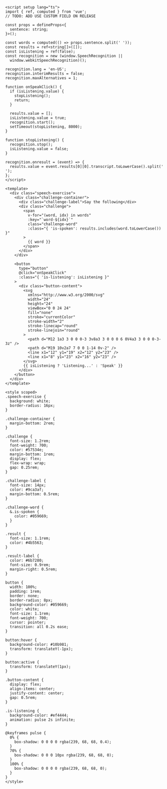 ```vue collapse={85-173}
<script setup lang="ts">
import { ref, computed } from 'vue';
// TODO: ADD USE CUSTOM FIELD ON RELEASE

const props = defineProps<{
  sentence: string;
}>();

const words = computed(() => props.sentence.split(' '));
const results = ref<string[]>([]);
const isListening = ref(false);
const recognition = new (window.SpeechRecognition ||
  window.webkitSpeechRecognition)();

recognition.lang = 'en-US';
recognition.interimResults = false;
recognition.maxAlternatives = 1;

function onSpeakClick() {
  if (isListening.value) {
    stopListening();
    return;
  }

  results.value = [];
  isListening.value = true;
  recognition.start();
  setTimeout(stopListening, 8000);
}

function stopListening() {
  recognition.stop();
  isListening.value = false;
}

recognition.onresult = (event) => {
  results.value = event.results[0][0].transcript.toLowerCase().split(' ');
};
</script>

<template>
  <div class="speech-exercise">
    <div class="challenge-container">
      <div class="challenge-label">Say the following</div>
      <div class="challenge">
        <span
          v-for="(word, idx) in words"
          :key="`word-${idx}`"
          class="challenge-word"
          :class="{ 'is-spoken': results.includes(word.toLowerCase()) }"
        >
          {{ word }}
        </span>
      </div>
    </div>

    <button
      type="button"
      @click="onSpeakClick"
      :class="{ 'is-listening': isListening }"
    >
      <div class="button-content">
        <svg
          xmlns="http://www.w3.org/2000/svg"
          width="24"
          height="24"
          viewBox="0 0 24 24"
          fill="none"
          stroke="currentColor"
          stroke-width="2"
          stroke-linecap="round"
          stroke-linejoin="round"
        >
          <path d="M12 1a3 3 0 0 0-3 3v8a3 3 0 0 0 6 0V4a3 3 0 0 0-3-3z" />
          <path d="M19 10v2a7 7 0 0 1-14 0v-2" />
          <line x1="12" y1="19" x2="12" y2="23" />
          <line x1="8" y1="23" x2="16" y2="23" />
        </svg>
        {{ isListening ? 'Listening...' : 'Speak' }}
      </div>
    </button>
  </div>
</template>

<style scoped>
.speech-exercise {
  background: white;
  border-radius: 16px;
}

.challenge-container {
  margin-bottom: 2rem;
}

.challenge {
  font-size: 1.2rem;
  font-weight: 700;
  color: #57534e;
  margin-bottom: 1rem;
  display: flex;
  flex-wrap: wrap;
  gap: 0.25rem;
}

.challenge-label {
  font-size: 14px;
  color: #9ca3af;
  margin-bottom: 0.5rem;
}

.challenge-word {
  &.is-spoken {
    color: #059669;
  }
}

.result {
  font-size: 1.1rem;
  color: #4b5563;
}

.result-label {
  color: #6b7280;
  font-size: 0.9rem;
  margin-right: 0.5rem;
}

button {
  width: 100%;
  padding: 1rem;
  border: none;
  border-radius: 8px;
  background-color: #059669;
  color: white;
  font-size: 1.1rem;
  font-weight: 700;
  cursor: pointer;
  transition: all 0.2s ease;
}

button:hover {
  background-color: #10b981;
  transform: translateY(-1px);
}

button:active {
  transform: translateY(1px);
}

.button-content {
  display: flex;
  align-items: center;
  justify-content: center;
  gap: 0.5rem;
}

.is-listening {
  background-color: #ef4444;
  animation: pulse 2s infinite;
}

@keyframes pulse {
  0% {
    box-shadow: 0 0 0 0 rgba(239, 68, 68, 0.4);
  }
  70% {
    box-shadow: 0 0 0 10px rgba(239, 68, 68, 0);
  }
  100% {
    box-shadow: 0 0 0 0 rgba(239, 68, 68, 0);
  }
}
</style>
```
